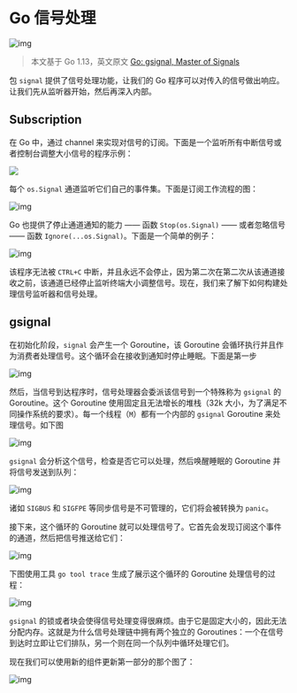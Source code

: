 # Go 信号处理

![img](https://raw.githubusercontent.com/mylxsw/gallery/main/assets/2021/04/18/20210418-62baafe3ba72a601d98ce70fd9ad206e.png)

> 本文基于 Go 1.13，英文原文 [Go: gsignal, Master of Signals](https://medium.com/a-journey-with-go/go-gsignal-master-of-signals-329f7ff39391)

包 `signal` 提供了信号处理功能，让我们的 Go 程序可以对传入的信号做出响应。让我们先从监听器开始，然后再深入内部。

## Subscription

在 Go 中，通过 channel 来实现对信号的订阅。下面是一个监听所有中断信号或者控制台调整大小信号的程序示例：

![](https://raw.githubusercontent.com/mylxsw/gallery/main/assets/2021/04/18/20210418-933cbbedf5a2ffce27fee38e057a06d7.png)

每个 `os.Signal` 通道监听它们自己的事件集。下面是订阅工作流程的图：

![img](https://raw.githubusercontent.com/mylxsw/gallery/main/assets/2021/04/18/20210418-55cd7f8529245b152a8ff27b6953c892.png)

Go 也提供了停止通道通知的能力 —— 函数 `Stop(os.Signal)` —— 或者忽略信号 —— 函数 `Ignore(...os.Signal)`。下面是一个简单的例子：

![img](https://raw.githubusercontent.com/mylxsw/gallery/main/assets/2021/04/18/20210418-5ad2a044e26124a0d88dcb9ba834f560.png)

该程序无法被 `CTRL+C` 中断，并且永远不会停止，因为第二次在第二次从该通道接收之前，该通道已经停止监听终端大小调整信号。现在，我们来了解下如何构建处理信号监听器和信号处理。

## gsignal

在初始化阶段，`signal` 会产生一个 Goroutine，该 Goroutine 会循环执行并且作为消费者处理信号。这个循环会在接收到通知时停止睡眠。下面是第一步

![img](https://raw.githubusercontent.com/mylxsw/gallery/main/assets/2021/04/18/20210418-dda750bbacd35978ee683f6df610fcd1.png)

然后，当信号到达程序时，信号处理器会委派该信号到一个特殊称为 `gsignal` 的 Goroutine。这个 Goroutine 使用固定且无法增长的堆栈（32k 大小，为了满足不同操作系统的要求）。每一个线程（`M`）都有一个内部的 `gsignal` Goroutine 来处理信号。如下图

![img](https://raw.githubusercontent.com/mylxsw/gallery/main/assets/2021/04/18/20210418-c94cc135976d440878e8945d2fdddd4f.png)

`gsignal` 会分析这个信号，检查是否它可以处理，然后唤醒睡眠的 Goroutine 并将信号发送到队列：

![img](https://raw.githubusercontent.com/mylxsw/gallery/main/assets/2021/04/18/20210418-b03e74a0ae8d025d04030b8b7952df1a.png)

诸如 `SIGBUS` 和 `SIGFPE` 等同步信号是不可管理的，它们将会被转换为 `panic`。

接下来，这个循环的 Goroutine 就可以处理信号了。它首先会发现订阅这个事件的通道，然后把信号推送给它们：

![img](https://raw.githubusercontent.com/mylxsw/gallery/main/assets/2021/04/18/20210418-b92924f61bda622db94aa3540720da4a.png)

下图使用工具 `go tool trace` 生成了展示这个循环的 Goroutine 处理信号的过程：

![img](https://raw.githubusercontent.com/mylxsw/gallery/main/assets/2021/04/18/20210418-9553e9c9b86ddf3fa40e93623a48456f.png)

`gsignal` 的锁或者块会使得信号处理变得很麻烦。由于它是固定大小的，因此无法分配内存。这就是为什么信号处理链中拥有两个独立的 Goroutines：一个在信号到达时立即让它们排队，另一个则在同一个队列中循环处理它们。

现在我们可以使用新的组件更新第一部分的那个图了：

![img](https://raw.githubusercontent.com/mylxsw/gallery/main/assets/2021/04/18/20210418-764c95251683fa88b6180edd2619e033.png)